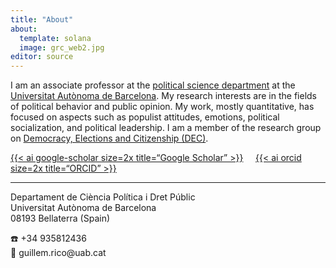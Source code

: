 ---
title: "About"
about: 
  template: solana
  image: grc_web2.jpg
editor: source
---

I am an associate professor at the [political science department](https://www.uab.cat/ca/ciencia-politica-dret-public) at the [Universitat Autònoma de Barcelona](https://www.uab.cat/). My research interests are in the fields of political behavior and public opinion. My work, mostly quantitative, has focused on aspects such as populist attitudes, emotions, political socialization, and political leadership. I am a member of the research group on [Democracy, Elections and Citizenship (DEC)](https://webs.uab.cat/grdec/).


[{{< ai google-scholar size=2x title="Google Scholar" >}}](https://scholar.google.com/citations?user=JNkSpukAAAAJ&hl=en&oi=ao) &nbsp; &nbsp; [{{< ai orcid size=2x title="ORCID" >}}](https://orcid.org/0000-0001-6359-8909)

---

Departament de Ciència Política i Dret Públic  
Universitat Autònoma de Barcelona  
08193 Bellaterra (Spain)  

☎️ +34 935812436  
📧 guillem.rico@uab.cat
